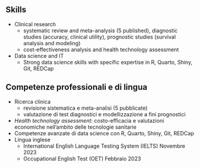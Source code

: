 ::: {.content-visible when-profile="english"}
# Skills

- Clinical research
  - systematic review and meta-analysis (5 published), diagnostic studies (accuracy, clinical utility), prognostic studies (survival analysis and modeling)
  - cost-effectiveness analysis and health technology assessment
- Data science and IT
  - Strong data science skills with specific expertise in R, Quarto, Shiny, Git, REDCap

:::

::: {.content-visible when-profile="italian"}
# Competenze professionali e di lingua

- Ricerca clinica
  - revisione sistematica e meta-analisi (5 pubblicate)
  - valutazione di test diagnostici e modellizzazione a fini prognostici 
- *Health technology assessment*: costo-efficacia e valutazioni economiche nell'ambito delle tecnologie sanitarie
- Competenze avanzate di data science con R, Quarto, Shiny, Git, REDCap
- Lingua inglese
  - International English Language Testing System (IELTS) \hfill Novembre 2023
  - Occupational English Test (OET) \hfill Febbraio 2023
:::